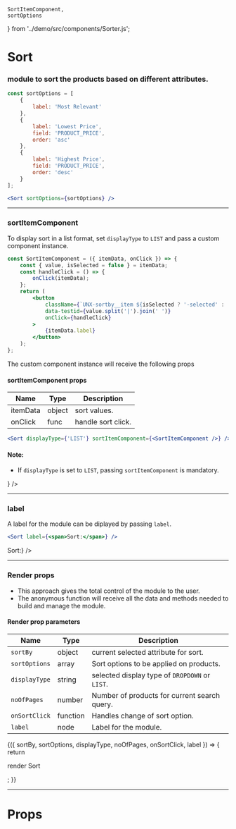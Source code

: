 
    SortItemComponent,
    sortOptions
} from '../demo/src/components/Sorter.js';

<Meta title="Sort" component={Sort} />

# Sort

### module to sort the products based on different attributes.

```js
const sortOptions = [
    {
        label: 'Most Relevant'
    },
    {
        label: 'Lowest Price',
        field: 'PRODUCT_PRICE',
        order: 'asc'
    },
    {
        label: 'Highest Price',
        field: 'PRODUCT_PRICE',
        order: 'desc'
    }
];
```

```jsx
<Sort sortOptions={sortOptions} />
```

<Preview>
    <Story name="default">
        <UnbxdSearchWrapper siteKey={siteKey} apiKey={apiKey}>
            <Sort sortOptions={sortOptions} />
            <Products attributesMap={attributesMap} />
            <div className="hidden">
                <SearchBox defaultSearch={defaultSearch} />
            </div>
        </UnbxdSearchWrapper>
    </Story>
</Preview>

---

### sortItemComponent

To display sort in a list format, set `displayType` to `LIST` and pass a custom component instance.

```jsx
const SortItemComponent = ({ itemData, onClick }) => {
    const { value, isSelected = false } = itemData;
    const handleClick = () => {
        onClick(itemData);
    };
    return (
        <button
            className={`UNX-sortby__item ${isSelected ? '-selected' : ''}`}
            data-testid={value.split('|').join(' ')}
            onClick={handleClick}
        >
            {itemData.label}
        </button>
    );
};
```

The custom component instance will receive the following props

#### sortItemComponent props

| Name     | Type   | Description        |
| -------- | ------ | ------------------ |
| itemData | object | sort values.       |
| onClick  | func   | handle sort click. |

```jsx
<Sort displayType={'LIST'} sortItemComponent={<SortItemComponent />} />
```

#### Note:

-   If `displayType` is set to `LIST`, passing `sortItemComponent` is mandatory.

<Preview>
    <Story name="with displayType">
        <UnbxdSearchWrapper siteKey={siteKey} apiKey={apiKey}>
            <Sort
                sortOptions={sortOptions}
                displayType={'LIST'}
                sortItemComponent={<SortItemComponent />}
            />
            <Products attributesMap={attributesMap} />
            <div className="hidden">
                <SearchBox defaultSearch={defaultSearch} />
            </div>
        </UnbxdSearchWrapper>
    </Story>
</Preview>

---

### label

A label for the module can be diplayed by passing `label`.

```jsx
<Sort label={<span>Sort:</span>} />
```

<Preview>
    <Story name="with label">
        <UnbxdSearchWrapper siteKey={siteKey} apiKey={apiKey}>
            <Sort sortOptions={sortOptions} label={<span>Sort:</span>} />
            <Products attributesMap={attributesMap} />
            <div className="hidden">
                <SearchBox defaultSearch={defaultSearch} />
            </div>
        </UnbxdSearchWrapper>
    </Story>
</Preview>

---

### Render props

-   This approach gives the total control of the module to the user.
-   The anonymous function will receive all the data and methods needed to build and manage the module.

#### Render prop parameters

| Name          | Type     | Description                                    |
| ------------- | -------- | ---------------------------------------------- |
| `sortBy`      | object   | current selected attribute for sort.           |
| `sortOptions` | array    | Sort options to be applied on products.        |
| `displayType` | string   | selected display type of `DROPDOWN` or `LIST`. |
| `noOfPages`   | number   | Number of products for current search query.   |
| `onSortClick` | function | Handles change of sort option.                 |
| `label`       | node     | Label for the module.                          |

<Preview>
    <Story name="with render props">
        <UnbxdSearchWrapper siteKey={siteKey} apiKey={apiKey}>
            <Sort sortOptions={sortOptions}>
                {({
                    sortBy,
                    sortOptions,
                    displayType,
                    noOfPages,
                    onSortClick,
                    label
                }) => {
                    return <p>render Sort</p>;
                }}
            </Sort>
            <Products attributesMap={attributesMap} />
            <div className="hidden">
                <SearchBox defaultSearch={defaultSearch} />
            </div>
        </UnbxdSearchWrapper>
    </Story>
</Preview>

---

# Props

<Props of={Sort} />
